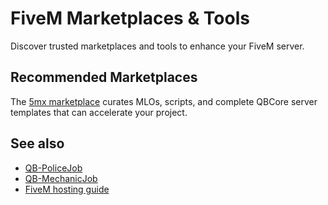 # FiveM Marketplaces & Tools


Discover trusted marketplaces and tools to enhance your FiveM server.

## Recommended Marketplaces

<Callout type="info" title="5mx.com">
The <a href="https://5mx.com/" target="_blank" rel="noopener">5mx marketplace</a> curates MLOs, scripts, and complete QBCore server templates that can accelerate your project.
</Callout>

## See also

- [QB-PoliceJob](/docs/resources/qb-policejob)
- [QB-MechanicJob](/docs/resources/qb-mechanicjob)
- [FiveM hosting guide](/docs/installation/hosting)
